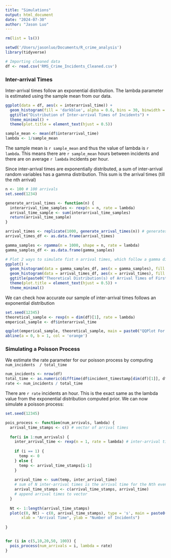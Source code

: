 ```yaml
---
title: "Simulations"
output: html_document
date: "2024-07-30"
author: "Jason Luo"
---
```


```r
rm(list = ls())

setwd('/Users/jasonluo/Documents/R_crime_analysis')
library(tidyverse)

# Importing cleaned data
df <- read.csv('RMS_Crime_Incidents_Cleaned.csv')
```
### Inter-arrival Times

Inter-arrival times follow an exponential distribution. The lambda parameter is
estimated using the sample mean from our data.
``` r

ggplot(data = df, aes(x = interarrival_time)) + 
  geom_histogram(fill = 'darkblue', alpha = 0.6, bins = 30, binwidth = 0.25) + 
  ggtitle("Distribution of Inter-arrival Times of Incidents") + 
  theme_minimal() +
  theme(plot.title = element_text(hjust = 0.5)) 

sample_mean <- mean(df$interarrival_time)
lambda <- 1/sample_mean
```
The sample mean is `r sample_mean` and thus the value of lambda is `r lambda`. This
means there are `r sample_mean` hours between incidents and there are on average `r lambda`
incidents per hour.

Since inter-arrival times are exponentially distributed, a sum of inter-arrival 
random variables has a gamma distribution. This sum is the arrival times (till the nth arrival)

``` r
n <- 100 # 100 arrivals
set.seed(1234)

generate_arrival_times <- function(n) {
  interarrival_time_samples <- rexp(n = n, rate = lambda)
  arrival_time_sample <- sum(interarrival_time_samples)
  return(arrival_time_sample)
}

arrival_times <- replicate(1000, generate_arrival_times(n)) # generates 1000 samples of arrival times
arrival_times_df <- as.data.frame(arrival_times)
```

``` r

gamma_samples <- rgamma(n = 1000, shape = n, rate = lambda)
gamma_samples_df <- as.data.frame(gamma_samples)

# Plot 2 ways to simulate fist n arrival times, which follow a gamma distribution
ggplot() + 
  geom_histogram(data = gamma_samples_df, aes(x = gamma_samples), fill = 'purple', alpha = 0.4) + 
  geom_histogram(data = arrival_times_df, aes(x = arrival_times), fill = 'red', alpha = 0.4) +
  ggtitle(paste0("Theoretical Distribution(s) of Arrival Times of First " , n, " Incidents")) + 
  theme(plot.title = element_text(hjust = 0.5)) +
  theme_minimal()

```

We can check how accurate our sample of inter-arrival times follows an exponential distribution
``` r
set.seed(12345)
theoretical_sample <- rexp(n = dim(df)[1], rate = lambda)
emperical_sample <- df$interarrival_time

qqplot(emperical_sample, theoretical_sample, main = paste0("QQPlot For Inter-arrival Times of Incidents"))
abline(a = 0, b = 1, col = 'orange')
```

### Simulating a Poisson Process
We estimate the rate parameter for our poisson process by computing
`num_incidents  / total_time `
``` r
num_incidents <- nrow(df)
total_time <- as.numeric(difftime(df$incident_timestamp[dim(df)[1]], df$incident_timestamp[1], units = 'hours'))
rate <- num_incidents / total_time

```

There are `r rate` incidents an hour. This is the exact same as the lambda
value from the exponential distribution computed prior. We can now simulate a poisson process:

``` r
set.seed(12345)

pois_process <- function(num_arrivals, lambda) {
  arrival_time_stamps <- c() # vector of arrival times
  
  for(i in 1:num_arrivals) {
    inter_arrival_time <- rexp(n = 1, rate = lambda) # inter-arrival times ~ exp(lambda)
    
    if (i == 1) {
      temp <- 0
    } else {
      temp <- arrival_time_stamps[i-1] 
    }
    
    arrival_time <- sum(temp, inter_arrival_time) 
    # sum of N inter-arrival times is the arrival time for the Nth event
    arrival_time_stamps <- c(arrival_time_stamps, arrival_time) 
    # append arrival times to vector
  }
  
  Nt <- 1:length(arrival_time_stamps)
  plot(c(0, Nt) ~ c(0, arrival_time_stamps), type = 's', main = paste0("Simulated " , num_arrivals, " Incidents"),
       xlab = "Arrival Time", ylab = "Number of Incidents")
  
}


for (i in c(5,10,20,50, 100)) {
  pois_process(num_arrivals = i, lambda = rate)
}
```

